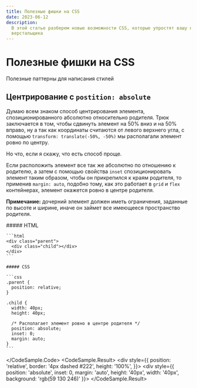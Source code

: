 ```yaml
---
title: Полезные фишки на CSS
date: 2023-06-12
description:
  В этой статье разберем новые возможности CSS, которые упростят вашу жизнь
  верстальщика
---
```


# Полезные фишки на CSS

Полезные паттерны для написания стилей

## Центрирование с `postition: absolute`

Думаю всем знаком способ центрирования элемента, спозиционированного абсолютно
относительно родителя. Трюк заключается в том, чтобы сдвинуть элемент на 50%
вниз и на 50% вправо, ну а так как координаты считаются от левого верхнего угла,
с помощью `transform: translate(-50%, -50%)` мы располагали элемент ровно по
центру.

Но что, если я скажу, что есть способ проще.

Если расположить элемент все так же абсолютно по отношению к родителю, а затем с
помощью свойства `inset` спозиционировать элемент таким образом, чтобы он
прикрепился к краям родителя, то применив `margin: auto`, подобно тому, как это
работает в `grid` и `flex` контейнерах, элемент окажется ровно в центре
родителя.

**Примечание:** дочерний элемент должен иметь ограничения, заданные по высоте и
ширине, иначе он займет все имеющееся пространство родителя.

<CodeSample>
  <CodeSample.Code>
    ##### HTML

    ```html
    <div class="parent">
      <div class="child"></div>
    </div>
    ```

    ##### CSS

    ```css
    .parent {
      position: relative;
    }

    .child {
      width: 40px;
      height: 40px;

      /* Располагает элемент ровно в центре родителя */
      position: absolute;
      inset: 0;
      margin: auto;
    }
    ```

  </CodeSample.Code>
  <CodeSample.Result>
    <div style={{
      position: 'relative',
      border: '4px dashed #222',
      height: '100%',
    }}>
      <div style={{
        position: 'absolute',
        inset: 0,
        margin: 'auto',
        height: '40px',
        width: '40px',
        background: 'rgb(59 130 246)'
      }}></div>
    </div>
  </CodeSample.Result>
</CodeSample>
